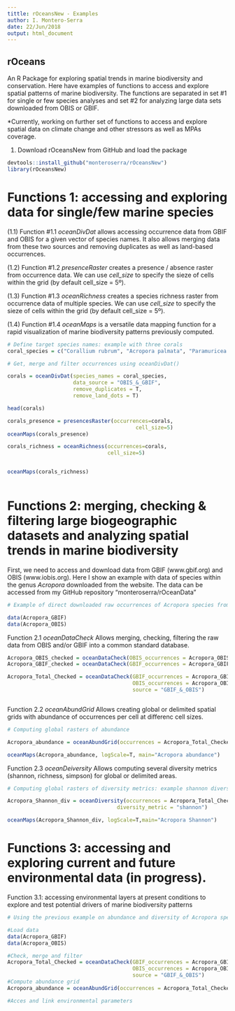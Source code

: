 ```yaml
---
tittle: rOceansNew - Examples
author: I. Montero-Serra
date: 22/Jun/2018
output: html_document
---
```


## rOceans 
An R Package for exploring spatial trends in marine biodiversity and conservation. Here
have examples of functions to access and explore spatial patterns of marine biodiversity. 
The functions are separated in set #1 for single or few species analyses and set #2 for
analyzing large data sets downloaded from OBIS or GBIF. 

*Currently, working on further set of functions to access and explore spatial data on climate change and other stressors as well as MPAs coverage. 

(1) Download rOceansNew from GitHub and load the package
```r

devtools::install_github("monteroserra/rOceansNew")
library(rOceansNew)

````

# Functions 1: accessing and exploring data for single/few marine species

(1.1) Function #1.1 *oceanDivDat* allows accessing occurrence data from GBIF and OBIS for a given vector of species names. It also allows merging data from these two sources and removing duplicates as well as land-based occurrences. 

(1.2) Function #1.2 *presenceRaster* creates a presence / absence raster from occurrence data. We can use *cell_size* to specify the sieze of cells within the grid (by default 
cell_size = 5º).

(1.3) Function #1.3 *oceanRichness* creates a species richness raster from occurrence data of multiple species. We can use *cell_size* to specify the sieze of cells within the grid (by default cell_size = 5º). 

(1.4) Function #1.4 *oceanMaps* is a versatile data mapping function for a rapid visualization of marine biodiversity patterns previously computed.  



```r
# Define target species names: example with three corals
coral_species = c("Corallium rubrum", "Acropora palmata", "Paramuricea clavata")

# Get, merge and filter occurrences using oceanDivDat()

corals = oceanDivDat(species_names = coral_species,
                     data_source = "OBIS_&_GBIF", 
                     remove_duplicates = T, 
                     remove_land_dots = T)

head(corals)

corals_presence = presencesRaster(occurrences=corals, 
                                         cell_size=5)
oceanMaps(corals_presence)

corals_richness = oceanRichness(occurrences=corals, 
                                cell_size=5)


oceanMaps(corals_richness)



```


# Functions 2: merging, checking & filtering large biogeographic datasets and analyzing spatial trends in marine biodiversity


First, we need to access and download data from GBIF (www.gbif.org) and OBIS (www.iobis.org). 
Here I show an example with data of species within the genus *Acropora* downloaded from the website. The data can be accessed from my GitHub repository "monteroserra/rOceanData"

```r

# Example of direct downloaded raw occurrences of Acropora species from GBIF and OBIS

data(Acropora_GBIF) 
data(Acropora_OBIS)


```


Function 2.1 *oceanDataCheck* Allows merging, checking, filtering the raw data from OBIS and/or GBIF into a common standard database. 

```r

Acropora_OBIS_checked = oceanDataCheck(OBIS_occurrences = Acropora_OBIS, source = "OBIS")
Acropora_GBIF_checked = oceanDataCheck(GBIF_occurrences = Acropora_GBIF, source = "GBIF")

Acropora_Total_Checked = oceanDataCheck(GBIF_occurrences = Acropora_GBIF,
                                        OBIS_occurrences = Acropora_OBIS,
                                        source = "GBIF_&_OBIS")



```

Function 2.2 *oceanAbundGrid* Allows creating global or delimited spatial grids with abundance
of occurrences per cell at differenc cell sizes. 

```r
# Computing global rasters of abundance

Acropora_abundance = oceanAbundGrid(occurrences = Acropora_Total_Checked, cell_size=5)

oceanMaps(Acropora_abundance, logScale=T, main="Acropora abundance")


```


Function 2.3 *oceanDeiversity* Allows computing several diversity metrics (shannon, richness, simpson) for global or delimited areas. 

```r

# Computing global rasters of diversity metrics: example shannon diversity of Acropora species

Acropora_Shannon_div = oceanDiversity(occurrences = Acropora_Total_Checked,
                                   diversity_metric = "shannon")

oceanMaps(Acropora_Shannon_div, logScale=T,main="Acropora Shannon")
```


# Functions 3: accessing and exploring current and future environmental data (in progress). 


Function 3.1: accessing environmental layers at present conditions to explore and test potential
drivers of marine biodiversity patterns

```r

# Using the previous example on abundance and diversity of Acropora species

#Load data
data(Acropora_GBIF)
data(Acropora_OBIS)

#Check, merge and filter
Acropora_Total_Checked = oceanDataCheck(GBIF_occurrences = Acropora_GBIF,
                                        OBIS_occurrences = Acropora_OBIS,
                                        source = "GBIF_&_OBIS")
#Compute abundance grid
Acropora_abundance = oceanAbundGrid(occurrences = Acropora_Total_Checked, cell_size=5)

#Acces and link environmental parameters



```










